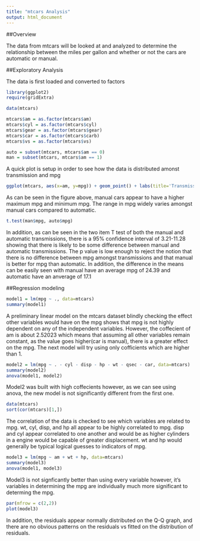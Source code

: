 ```yaml
---
title: "mtcars Analysis"
output: html_document
---
```


##Overview

The data from mtcars will be looked at and analyzed to determine the relationship between the miles per gallon and whether or not the cars are automatic or manual.

##Exploratory Analysis

The data is first loaded and converted to factors
```r
library(ggplot2)
require(gridExtra)

data(mtcars)

mtcars$am = as.factor(mtcars$am)
mtcars$cyl = as.factor(mtcars$cyl)
mtcars$gear = as.factor(mtcars$gear)
mtcars$car = as.factor(mtcars$carb)
mtcars$vs = as.factor(mtcars$vs)

auto = subset(mtcars, mtcars$am == 0)
man = subset(mtcars, mtcars$am == 1)
```

A quick plot is setup in order to see how the data is distributed amonst transmission and mpg
```r
ggplot(mtcars, aes(x=am, y=mpg)) + geom_point() + labs(title='Transmission vs MPG', x='Transmission(Auto=0, Man = 1)')

```

As can be seen in the figure above, manual cars appear to have a higher maximum mpg and minimum mpg. The range in mpg widely varies amongst  manual cars compared to automatic.

```r
t.test(man$mpg, auto$mpg)
```

In addition, as can be seen in the two item T test of both the manual and automatic transmissions, there is a 95% confidence interval of 3.21-11.28 showing that there is likely to be some difference between manual and automatic transmissions. The p value is low enough to reject the notion that there is no difference between mpg amongst transmissions and that manual is better for mpg than automatic. In addition, the difference in the means can be easily seen with manual have an average mpg of 24.39 and automatic have an anverage of 17.1

##Regression modeling
```r
model1 = lm(mpg ~ ., data=mtcars)
summary(model1)
```

A preliminary linear model on the mtcars dataset blindly checking the effect other variables would have on the mpg shows that mpg is not highly dependent on any of the independent variables. However, the coffecient of am is about 2.52023 which means that assuming all other variables remain constant, as the value goes higher(car is manual), there is a greater effect on the mpg. The next model will try using only cofficients which are higher than 1. 

```r
model2 = lm(mpg ~ . - cyl - disp - hp - wt - qsec - car, data=mtcars)
summary(model2)
anova(model1, model2)
```
Model2 was built with high coffecients however, as we can see using anova, the new model is not significantly different from the first one. 

```r
data(mtcars)
sort(cor(mtcars)[1,])
```

The correlation of the data is checked to see which variables are related to mpg. wt, cyl, disp, and hp all appear to be highly correlated to mpg. disp and cyl appear correlated to one another and would be as higher cylinders in a engine would be capable of greater displacement. wt and hp would generally be typical logical guesses to indicators of mpg.

```r
model3 = lm(mpg ~ am + wt + hp, data=mtcars)
summary(model3)
anova(model1, model3)
```

Model3 is not signficantly better than using every variable however, it's variables in determining the mpg are individually much more significant to determing the mpg.

```r
par(mfrow = c(2,2))
plot(model3)
```

In addition, the residuals appear normally distributed on the Q-Q graph, and there are no obvious patterns on the residuals vs fitted on the distribution of residuals. 

